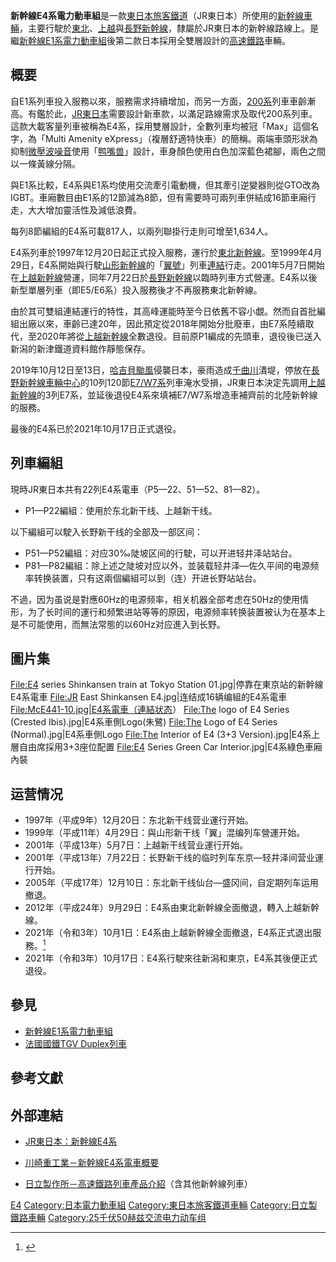 {{NoteTA
|T=zh-hans:新干线E4系电力动车组; zh-hk:新幹線E4系電動列車; zh-tw:新幹線E4系電聯車;
|1=zh-hans:电力动车组; zh-hk:電動列車; zh-tw:電聯車;
|2=zh-cn:制动; zh-tw:制軔; zh-hk:制動;
|3=zh-cn:列车; zh-tw:電車; zh-hk:列車;
|4=zh-cn:站台; zh-tw:月台; zh-hk:月台; 
}}
{{For|“E4”的其他意义|E4}}
{{鐵路車輛
|車輛名稱 = 新幹線E4系電力動車組
|公司色 = green
|圖像 = Shinkansen_E4_series_entering_Omiya.jpg
|圖像說明 = 
|輛數 = 208
|列車編組 = 4M4T
|起動加速度 = 1.65 km/h/s
|營運最高速度 = 240
|設計最高速度 = 240
|減速度（正常） = 2.69 km/h/s
|減速度（緊急） = 4.04 km/h/s
|載客量 = 
|編組載客量 = 817人<br>（8輛編組，含[[綠色車廂|綠色車廂]]56人）
|編組長度 = 
|全長 = 先頭列車：25,700mm<br>其他：25,000
|全闊 = 3,380
|全高 = 4,485
|車輛重量 = 
|編組總重量 = 428.0
|軌距 = 1,435
|電化方式 = 25,000V[[交流電|交流電]]（50Hz）<br>（P81、P82編組相容60Hz）
|輸出 = 
|電動機輸出 = 420kW（交流牽引電動機）
|編組輸出 = 6,720kW
|齒輪比 = 
|驅動裝置 = 
|控制裝置 = [[絕緣柵雙極晶體管|IGBT]]水冷[[变频器|VVVF]]
|制動方式 = [[電氣指令式制動|電氣指令式制動]]（[[再生制動|再生制動]]並用）
|保安裝置 = ATC-2型、DS-ATC
|訊號系統 = 
|製造商 = [[川崎重工業|川崎重工業]]<br>[[日立製作所|日立製作所]]
|製造年份 = 1997年-2001年
|投入服務日期 = 1997年12月20日
|退出服務 = 2021年10月1日（定期運用）<br>2021年10月17日（告別班次，正式退役）
|備註 = 
}}
'''新幹線E4系電力動車組'''是一款[[東日本旅客鐵道|東日本旅客鐵道]]（JR東日本）所使用的[[新幹線車輛|新幹線車輛]]，主要行駛於[[東北新幹線|東北]]、[[上越新幹線|上越]]與[[長野新幹線|長野新幹線]]，隸屬於JR東日本的新幹線路線上。是繼[[新幹線E1系電力動車組|新幹線E1系電力動車組]]後第二款日本採用全雙層設計的[[高速鐵路|高速鐵路]]車輛。

==概要==
自E1系列車投入服務以來，服務需求持續增加，而另一方面，[[新幹線200系電聯車|200系]]列車車齡漸高。有鑑於此，[[JR東日本|JR東日本]]需要設計新車款，以滿足路線需求及取代200系列車。這款大載客量列車被稱為E4系，採用雙層設計，全數列車均被冠「Max」這個名字，為「Multi Amenity eXpress」（複層舒適特快車）的簡稱。兩端車頭形狀為抑制[[微壓波噪音|微壓波噪音]]使用「[[鸭嘴兽|鸭嘴兽]]」設計，車身顏色使用白色加深藍色裙腳，兩色之間以一條黃線分隔。

與E1系比較，E4系與E1系均使用交流牽引電動機，但其牽引逆變器則從GTO改為IGBT。車廂數目由E1系的12節減為8節，但有需要時可兩列車併結成16節車廂行走，大大增加靈活性及減低浪費。

每列8節編組的E4系可載817人，以兩列聯掛行走則可增至1,634人。

E4系列車於1997年12月20日起正式投入服務，運行於[[東北新幹線|東北新幹線]]。至1999年4月29日，E4系開始與行駛[[山形新幹線|山形新幹線]]的「[[翼號列車|翼號]]」列車[[連結|連結]]行走。2001年5月7日開始在[[上越新幹線|上越新幹線]]營運，同年7月22日於[[長野新幹線|長野新幹線]]以臨時列車方式營運。E4系以後新型單層列車（即E5/E6系）投入服務後才不再服務東北新幹線。

由於其可雙組連結運行的特性，其高峰運能時至今日依舊不容小覷。然而自首批編組出廠以來，車齡已達20年，因此預定從2018年開始分批廢車，由E7系陸續取代，至2020年將從[[上越新幹線|上越新幹線]]全數退役。目前原P1編成的先頭車，退役後已送入新潟的新津鐵道資料館作靜態保存。

2019年10月12日至13日，[[颱風海貝思_(2019年)|哈吉貝颱風]]侵襲日本，豪雨造成[[千曲川|千曲川]]潰堤，停放在[[長野新幹線車輛中心|長野新幹線車輛中心]]的10列120節[[新幹線E7/W7系電聯車|E7/W7系]]列車淹水受損，JR東日本決定先調用[[上越新幹線|上越新幹線]]的3列E7系，並延後退役E4系來填補E7/W7系增造車補齊前的北陸新幹線的服務。

最後的E4系已於2021年10月17日正式退役。

==列車編組==
現時JR東日本共有22列E4系電車（P5—22、51—52、81—82）。

*P1—P22編組：使用於东北新干线、上越新干线。
以下編組可以駛入长野新干线的全部及一部区间：
*P51—P52編組：对应30‰陡坡区间的行駛，可以开进轻井泽站站台。
*P81—P82編組：除上述之陡坡对应以外，並装载轻井泽—佐久平间的电源频率转换装置，只有这兩個編組可以到（连）开进长野站站台。
不過，因为虽说是對應60Hz的电源频率，相关机器全部考虑在50Hz的使用情形，为了长时间的運行和频繁进站等等的原因，电源频率转换装置被认为在基本上是不可能使用，而無法常態的以60Hz对应進入到长野。

==圖片集==
<gallery>
File:E4 series Shinkansen train at Tokyo Station 01.jpg|停靠在東京站的新幹線E4系電車
File:JR East Shinkansen E4.jpg|连结成16辆编組的E4系電車
File:McE441-10.jpg|E4系電車（連結状态）
File:The logo of E4 Series (Crested Ibis).jpg|E4系車側Logo(朱鷺)
File:The Logo of E4 Series (Normal).jpg|E4系車側Logo
File:The Interior of E4 (3+3 Version).jpg|E4系上層自由席採用3+3座位配置
File:E4 Series Green Car Interior.jpg|E4系綠色車廂內裝
</gallery>

==运营情况==
*1997年（平成9年）12月20日：东北新干线营业運行开始。
*1999年（平成11年）4月29日：與山形新干线「翼」混编列车營運开始。
*2001年（平成13年）5月7日：上越新干线营业運行开始。
*2001年（平成13年）7月22日：长野新干线的临时列车东京—轻井泽间营业運行开始。
*2005年（平成17年）12月10日：东北新干线仙台—盛冈间，自定期列车运用撤退。
*2012年（平成24年）9月29日：E4系由東北新幹線全面撤退，轉入上越新幹線。
*2021年（令和3年）10月1日：E4系由上越新幹線全面撤退，E4系正式退出服務。<ref name=最後運用>{{Cite web |url=https://www.jreast.co.jp/press/2021/niigata/20210618_ni01.pdf |title=10 月 1 日上越新幹線「E4 系 Max 編成」定期運行ラストラン! |date=2021-06-18 |format=PDF |publisher=東日本旅客鉄道 新潟支社 |language=ja |access-date=2021-06-18 |archive-date=2021-11-23 |archive-url=https://web.archive.org/web/20211123023011/https://www.jreast.co.jp/press/2021/niigata/20210618_ni01.pdf |dead-url=no }}</ref>
*2021年（令和3年）10月17日：E4系行駛{{link-ja|告別運轉|さよなら運転|告別班次}}來往新潟和東京，E4系其後便正式退役。{{r|最後運用}}

==參見==
* [[新幹線E1系電力動車組|新幹線E1系電力動車組]]
* [[法國國鐵TGV_Duplex列車|法國國鐵TGV Duplex列車]]

==參考文獻==
{{reflist}}

==外部連結==
*{{ja}}[https://web.archive.org/web/20170724223020/http://www.jreast.co.jp/train/shinkan/e4.html JR東日本：新幹線E4系]
*{{ja}}[https://web.archive.org/web/20080505231127/http://www.khi.co.jp/sharyo/pro_final/pro_E1.html 川崎重工業－新幹線E4系電車概要]
*{{en}}[https://web.archive.org/web/20080125175848/http://www.hitachi-rail.com/about_us/delivery/rail_vehicles/high_speed/index.html 日立製作所－高速鐵路列車產品介紹]（含其他新幹線列車）

{{commonscat|Shinkansen E4}}
{{新幹線}}

{{DEFAULTSORT:新幹線 E4}}
[[Category:新幹線車輛|E4]]
[[Category:日本電力動車組|Category:日本電力動車組]]
[[Category:東日本旅客鐵道車輛|Category:東日本旅客鐵道車輛]]
[[Category:日立製鐵路車輛|Category:日立製鐵路車輛]]
[[Category:25千伏50赫兹交流电力动车组|Category:25千伏50赫兹交流电力动车组]]